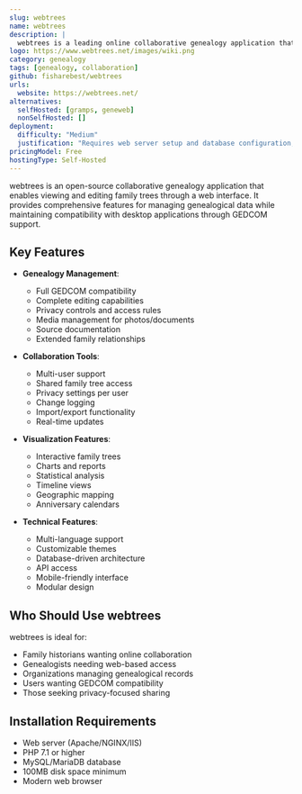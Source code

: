 ```yaml
---
slug: webtrees
name: webtrees
description: |
  webtrees is a leading online collaborative genealogy application that works with standard GEDCOM files, offering full editing capabilities, privacy controls, and media support for photos and documents.
logo: https://www.webtrees.net/images/wiki.png
category: genealogy
tags: [genealogy, collaboration]
github: fisharebest/webtrees
urls:
  website: https://webtrees.net/
alternatives:
  selfHosted: [gramps, geneweb]
  nonSelfHosted: []
deployment:
  difficulty: "Medium"
  justification: "Requires web server setup and database configuration, but has detailed documentation."
pricingModel: Free
hostingType: Self-Hosted
---
```


webtrees is an open-source collaborative genealogy application that enables viewing and editing family trees through a web interface. It provides comprehensive features for managing genealogical data while maintaining compatibility with desktop applications through GEDCOM support.

## Key Features

- **Genealogy Management**:

  - Full GEDCOM compatibility
  - Complete editing capabilities
  - Privacy controls and access rules
  - Media management for photos/documents
  - Source documentation
  - Extended family relationships

- **Collaboration Tools**:

  - Multi-user support
  - Shared family tree access
  - Privacy settings per user
  - Change logging
  - Import/export functionality
  - Real-time updates

- **Visualization Features**:

  - Interactive family trees
  - Charts and reports
  - Statistical analysis
  - Timeline views
  - Geographic mapping
  - Anniversary calendars

- **Technical Features**:
  - Multi-language support
  - Customizable themes
  - Database-driven architecture
  - API access
  - Mobile-friendly interface
  - Modular design

## Who Should Use webtrees

webtrees is ideal for:

- Family historians wanting online collaboration
- Genealogists needing web-based access
- Organizations managing genealogical records
- Users wanting GEDCOM compatibility
- Those seeking privacy-focused sharing

## Installation Requirements

- Web server (Apache/NGINX/IIS)
- PHP 7.1 or higher
- MySQL/MariaDB database
- 100MB disk space minimum
- Modern web browser
